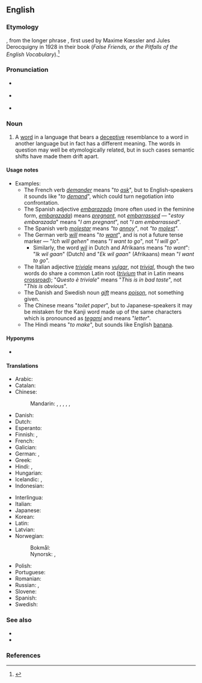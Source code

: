 {{also|false-friend}}
==English==
{{was wotd|2007|May|4}}
{{wikipedia}}

===Etymology===
{{calque|en|fr|faux ami}}, from the longer phrase {{m|fr||faux amis du traducteur|t=false friends of a translator}}, first used by Maxime Kœssler and Jules Derocquigny in 1928 in their book ''{{lang|fr|Les Faux Amis ou les trahisons du vocabulaire anglais}}'' (''False Friends, or the Pitfalls of the English Vocabulary'').<ref>{{cite-book|editors=Mark Aronoff, Janie Rees-Miller|title=The Handbook of Linguistics|publisher=Blackwell Publishers|date=2001|author=Christoph Gutknecht|chapter=Translation|p=698}}</ref>

===Pronunciation===
* {{a|RP}} {{IPA|/ˌfɒls ˈfɹɛnd/|/ˌfɔːls ˈfɹɛnd/|lang=en}}
* {{a|GenAm}} {{IPA|/ˌfɔls ˈfɹɛnd/|/ˌfɑls ˈfɹɛnd/|lang=en}}
* {{audio|en-us-false friend.ogg|Audio (US)|lang=en}}

===Noun===
{{en-noun}}

# {{lb|en|linguistics|idiomatic}} A [[word]] in a language that bears a [[deceptive]] resemblance to a word in another language but in fact has a different meaning. The words in question may well be etymologically related, but in such cases semantic shifts have made them drift apart.

====Usage notes====
* Examples:
** The French verb ''[[demander]]'' means "''to [[ask]]''", but to English-speakers it sounds like "''to [[demand]]''", which could turn negotiation into confrontation.
** The Spanish adjective ''[[embarazado]]'' (more often used in the feminine form, ''[[embarazada]]'') means ''[[pregnant]]'', not ''[[embarrassed]]'' &mdash; "''estoy embarazada''" means "''I am pregnant''", not "''I am embarrassed''".
** The Spanish verb ''[[molestar]]'' means ''"to [[annoy]]"'', not ''"to [[molest]]"''.
** The German verb ''[[will]]'' means "''to [[want]]''", and is not a future tense marker &mdash; "''Ich will gehen''" means "''I want to go''", not "''I will go''".
*** Similarly, the word ''[[wil]]'' in Dutch and Afrikaans means "''to want''": "''Ik wil gaan''" (Dutch) and "''Ek wil gaan''" (Afrikaans) mean "''I want to go''".
** The Italian adjective ''[[triviale]]'' means ''[[vulgar]]'', not ''[[trivial]]'', though the two words do share a common Latin root (''[[trivium]]'' that in Latin means [[crossroad]]); "''Questo è triviale''" means "''This is in bad taste''", not "''This is obvious''".
** The Danish and Swedish noun ''[[gift]]'' means ''[[poison]]'', not something given.
** The Chinese {{zh-l|手紙|tr=shǒuzhǐ}} means "''toilet paper''", but to Japanese-speakers it may be mistaken for the Kanji word made up of the same characters which is pronounced as ''[[tegami]]'' and means "''letter''".
** The Hindi {{l|hi|बनाना}} means "''to make''", but sounds like English [[banana]].

====Hyponyms====
* {{l|en|partial false friend}}

====Translations====
{{trans-top|word in a language that bears a deceptive resemblance to a word in another language but in fact has a different meaning}}
* Arabic: {{t|ar|صَدِيق كَاذِب|m}}
* Catalan: {{t|ca|fals amic|m}}
* Chinese:
*: Mandarin: {{t|cmn|偽友|sc=Hani}}, {{t|cmn|伪友|tr=wěiyǒu|sc=Hani}}, {{t|cmn|假友|tr=jiǎyǒu|sc=Hani}}, {{t|cmn|假等義|sc=Hani}}, {{t|cmn|假等义|tr=jiǎděngyì|sc=Hani}}, {{t|cmn|假朋友|tr=jiǎpéngyǒu|sc=Hani}}
* Danish: {{t|da|falsk ven}}
* Dutch: {{t|nl|valse vriend|m}}
* Esperanto: {{t|eo|falsa amiko}}
* Finnish: {{t|fi|väärä ystävä}}, {{t|fi|petollinen ystävä}}
* French: {{t+|fr|faux-ami|m}}
* Galician: {{t|gl|falso amigo|m}}
* German: {{t+|de|falscher Freund|m}}, {{t|de|Übersetzungsfalle|f}}
* Greek: {{t+|el|ψευδόφιλη|f|sc=Grek}}
* Hindi: {{t|hi|झूठा दोस्त|tr=jhūṭhā dost}}, {{t|hi|झूठे दोस्त|p|tr=jhūṭhē dōst}}
* Hungarian: {{t+|hu|hamis barát}}
* Icelandic: {{t|is|falsvinir|m-p}}, {{t|is|svikatengsl|n-p}}
* Indonesian: {{t|id|teman palsu}}
{{trans-mid}}
* Interlingua: {{t|ia|false amico}}
* Italian: {{t+|it|falso amico|m}}
* Japanese: {{t|ja|偽りの友|tr=いつわりのとも, itsuwari-no tomo}}
* Korean: {{t|ko|거짓 친구|tr=geojit chingu}}
* Latin: {{t|la|falsus amicus|m}}
* Latvian: {{t|lv|viltusdraugs|m}}
* Norwegian:
*: Bokmål: {{t+|nb|falsk venn|m}}
*: Nynorsk: {{t|nn|falsk ven|m}}, {{t|nn|falsk venn|m}}
* Polish: {{t+|pl|fałszywy przyjaciel|m-pr}}
* Portuguese: {{t+|pt|falso amigo|m}}
* Romanian: {{t|ro|prieten fals|m}}
* Russian: {{t+|ru|ло́жный друг|m}}, {{t|ru|ло́жные друзья́|m-p}}
* Slovene: {{t|sl|lažni prijatelj|m}}
* Spanish: {{t|es|falso amigo|m}}
* Swedish: {{t+|sv|falsk vän|c}}
{{trans-bottom}}

===See also===
* {{l|en|cognate}}
* {{l|en|false cognate}}

===References===
<references />